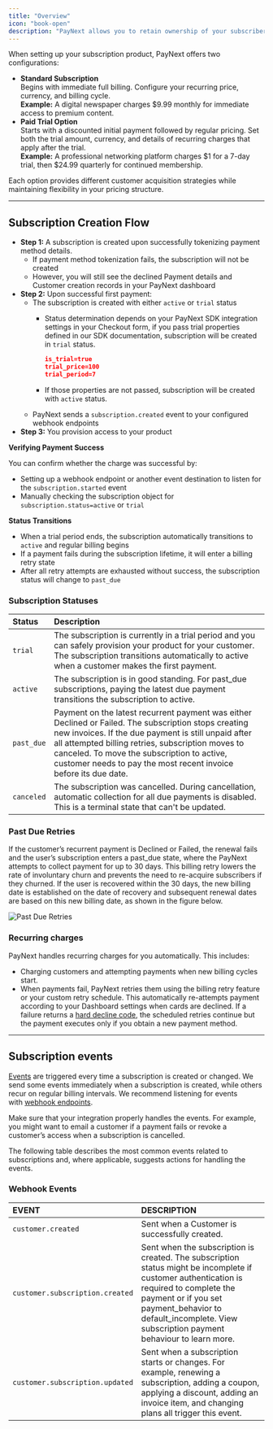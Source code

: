 ```yaml
---
title: "Overview"
icon: "book-open"
description: "PayNext allows you to retain ownership of your subscribers' payment data and route subscription transactions to any processor of your choice. The subscription feature connects customers to your product or service and defines recurring payment frequency."
---
```


When setting up your subscription product, PayNext offers two configurations:

- **Standard Subscription**\
  Begins with immediate full billing. Configure your recurring price, currency, and billing cycle.\
  **Example:** A digital newspaper charges \$9.99 monthly for immediate access to premium content.
- **Paid Trial Option**\
  Starts with a discounted initial payment followed by regular pricing. Set both the trial amount, currency, and details of recurring charges that apply after the trial.\
  **Example:** A professional networking platform charges \$1 for a 7-day trial, then \$24.99 quarterly for continued membership.

Each option provides different customer acquisition strategies while maintaining flexibility in your pricing structure.

---

## Subscription Creation Flow

- **Step 1:** A subscription is created upon successfully tokenizing payment method details.
  - If payment method tokenization fails, the subscription will not be created
  - However, you will still see the declined Payment details and Customer creation records in your PayNext dashboard
- **Step 2:** Upon successful first payment:
  - The subscription is created with either `active` or `trial` status
    - Status determination depends on your PayNext SDK integration settings in your Checkout form, if you pass trial properties defined in our SDK documentation, subscription will be created in `trial` status.

      ```json
      is_trial=true
      trial_price=100
      trial_period=7
      ```
    - If those properties are not passed, subscription will be created with `active` status.
  - PayNext sends a `subscription.created` event to your configured webhook endpoints
- **Step 3:** You provision access to your product

**Verifying Payment Success**

You can confirm whether the charge was successful by:

- Setting up a webhook endpoint or another event destination to listen for the `subscription.started` event
- Manually checking the subscription object for `subscription.status=active` or `trial`

**Status Transitions**

- When a trial period ends, the subscription automatically transitions to `active` and regular billing begins
- If a payment fails during the subscription lifetime, it will enter a billing retry state
- After all retry attempts are exhausted without success, the subscription status will change to `past_due`

### Subscription Statuses

| Status     | Description                                                                                                                                                                                                                                                                                                                         |
| :--------- | :---------------------------------------------------------------------------------------------------------------------------------------------------------------------------------------------------------------------------------------------------------------------------------------------------------------------------------- |
| `trial`    | The subscription is currently in a trial period and you can safely provision your product for your customer. The subscription transitions automatically to active when a customer makes the first payment.                                                                                                                          |
| `active`   | The subscription is in good standing. For past_due subscriptions, paying the latest due payment transitions the subscription to active.                                                                                                                                                                                             |
| `past_due` | Payment on the latest recurrent payment was either Declined or Failed. The subscription stops creating new invoices. If the due payment is still unpaid after all attempted billing retries, subscription moves to canceled. To move the subscription to active, customer needs to pay the most recent invoice before its due date. |
| `canceled` | The subscription was cancelled. During cancellation, automatic collection for all due payments is disabled. This is a terminal state that can't be updated.                                                                                                                                                                         |

### Past Due Retries

If the customer’s recurrent payment is Declined or Failed, the renewal fails and the user’s subscription enters a past_due state, where the PayNext attempts to collect payment for up to 30 days. This billing retry lowers the rate of involuntary churn and prevents the need to re-acquire subscribers if they churned. If the user is recovered within the 30 days, the new billing date is established on the date of recovery and subsequent renewal dates are based on this new billing date, as shown in the figure below.

<img
  src="/assets/images/Frame13272288715.svg"
  alt="Past Due Retries"
  title="Past Due Retries"
  className="w-full rounded-2xl"
/>

### Recurring charges

PayNext handles recurring charges for you automatically. This includes:

- Charging customers and attempting payments when new billing cycles start.
- When payments fail, PayNext retries them using the billing retry feature or your custom retry schedule. This automatically re-attempts payment according to your Dashboard settings when cards are declined. If a failure returns a [hard decline code](../payments/decline-codes), the scheduled retries continue but the payment executes only if you obtain a new payment method.

---

## Subscription events

[Events](../../webhooks/introduction/event-types) are triggered every time a subscription is created or changed. We send some events immediately when a subscription is created, while others recur on regular billing intervals. We recommend listening for events with [webhook endpoints](https://docs.stripe.com/billing/subscriptions/webhooks).

Make sure that your integration properly handles the events. For example, you might want to email a customer if a payment fails or revoke a customer’s access when a subscription is cancelled.

The following table describes the most common events related to subscriptions and, where applicable, suggests actions for handling the events.

### Webhook Events

| EVENT                           | DESCRIPTION                                                                                                                                                                                                                                                |
| :------------------------------ | :--------------------------------------------------------------------------------------------------------------------------------------------------------------------------------------------------------------------------------------------------------- |
| `customer.created`              | Sent when a Customer is successfully created.                                                                                                                                                                                                              |
| `customer.subscription.created` | Sent when the subscription is created. The subscription status might be incomplete if customer authentication is required to complete the payment or if you set payment_behavior to default_incomplete. View subscription payment behaviour to learn more. |
| `customer.subscription.updated` | Sent when a subscription starts or changes. For example, renewing a subscription, adding a coupon, applying a discount, adding an invoice item, and changing plans all trigger this event.                                                                 |
